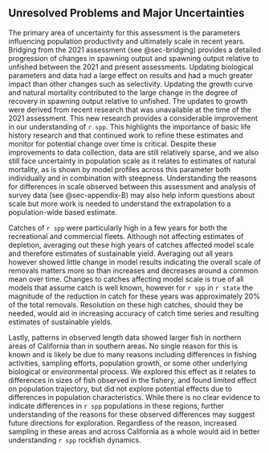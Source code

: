 ## Unresolved Problems and Major Uncertainties <!--(TOR section J)-->

<!-- Describe any special issues (e.g., unbalanced or questionable data, missing survey data) that complicate scientific assessment, questions about the best model scenario. -->

The primary area of uncertainty for this assessment is the parameters influencing population productivity and ultimately scale in recent years. Bridging from the 2021 assessment (see @sec-bridging) provides a detailed progression of changes in spawning output and spawning output relative to unfished between the 2021 and present assessments. Updating biological parameters and data had a large effect on results and had a much greater impact than other changes such as selectivity. Updating the growth curve and natural mortality contributed to the large change in the degree of recovery in spawning output relative to unfished. The updates to growth were derived from recent research that was unavailable at the time of the 2021 assessment. This new research provides a considerable improvement in our understanding of `r spp`. This highlights the importance of basic life history research and that continued work to refine these estimates and monitor for potential change over time is critical. Despite these improvements to data collection, data are still relatively sparse, and we also still face uncertainty in population scale as it relates to estimates of natural mortality, as is shown by model profiles across this parameter both individually and in combination with steepness. Understanding the reasons for differences in scale observed between this assessment and analysis of \gls{rov} survey data (see @sec-appendix-B) may also help inform questions about scale but more work is needed to understand the extrapolation to a population-wide based estimate.   

Catches of `r spp` were particularly high in a few years for both the recreational and commercial fleets. Although not affecting estimates of depletion, averaging out these high years of catches affected model scale and therefore estimates of sustainable yield. Averaging out all years however showed little change in model results indicating the overall scale of removals matters more so than increases and decreases around a common mean over time. Changes to catches affecting model scale is true of all models that assume catch is well known, however for `r spp` in `r state` the magnitude of the reduction in catch for these years was approximately 20% of the total removals. Resolution on these high catches, should they be needed, would aid in increasing accuracy of catch time series and resulting estimates of sustainable yields.

Lastly, patterns in observed length data showed larger fish in northern areas of California than in southern areas. No single reason for this is known and is likely be due to many reasons including differences in fishing activities, sampling efforts, population growth, or some other underlying biological or environmental process. We explored this effect as it relates to differences in sizes of fish observed in the fishery, and found limited effect on population trajectory, but did not explore potential effects due to differences in population characteristics. While there is no clear evidence to indicate differences in `r spp` populations in these regions, further understanding of the reasons for these observed differences may suggest future directions for exploration. Regardless of the reason, increased sampling in these areas and across California as a whole would aid in better understanding `r spp` rockfish dynamics. 